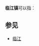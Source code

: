 '''临江镇'''可以指：
{{PRC admin/disambig|23/08/81/103/000|23/12/22/103/000|35/07/22/103/000|35/08/23/100/000|36/09/82/100/000|44/16/21/109/000|50/01/18/104/000|50/01/54/117/000|51/11/02/114/000|51/20/02/103/000|32/06/84/118/000}}

== 参见 ==
*[[临江|临江]]
{{disambig|cat=三字中国镇名消歧义}}